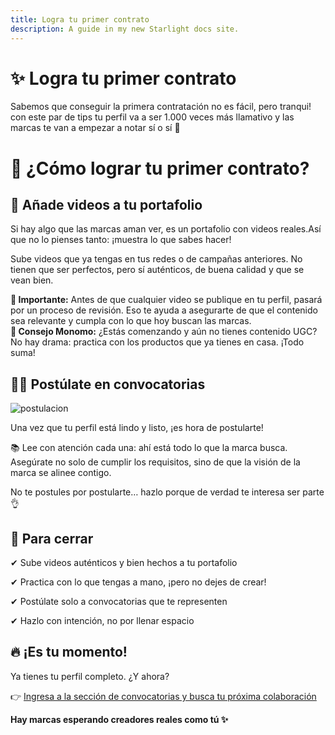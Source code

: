```yaml
---
title: Logra tu primer contrato
description: A guide in my new Starlight docs site.
---
```


# ✨ Logra tu primer contrato

Sabemos que conseguir la primera contratación no es fácil, pero tranqui! con este par de tips tu perfil va a ser 1.000 veces más llamativo y las marcas te van a empezar a notar sí o sí 🤩

# 🚀 ¿Cómo lograr tu primer contrato?

## 💼 Añade videos a tu portafolio

Si hay algo que las marcas aman ver, es un portafolio con videos reales.Así que no lo pienses tanto: ¡muestra lo que sabes hacer!

Sube videos que ya tengas en tus redes o de campañas anteriores. No tienen que ser perfectos, pero sí auténticos, de buena calidad y que se vean bien.

<div style={{
  backgroundColor: '#fff5f5',
  borderLeft: '6px solid #fe5b4c',
  borderRadius: '12px',
  padding: '16px',
  marginBottom: '16px',
  boxShadow: '0 2px 8px rgba(0,0,0,0.05)',
  lineHeight: '1.6'
}}>
  <strong>📌 Importante:</strong> Antes de que cualquier video se publique en tu perfil, pasará por un proceso de revisión.  
  Eso te ayuda a asegurarte de que el contenido sea relevante y cumpla con lo que hoy buscan las marcas.
</div>

<div style={{
  backgroundColor: '#fffbe6',
  borderLeft: '6px solid #fcd34d',
  borderRadius: '12px',
  padding: '16px',
  marginBottom: '16px',
  boxShadow: '0 2px 8px rgba(0,0,0,0.05)',
  lineHeight: '1.6'
}}>
  <strong>📝 Consejo Monomo:</strong> ¿Estás comenzando y aún no tienes contenido UGC? No hay drama: practica con los productos que ya tienes en casa. ¡Todo suma!
</div>

## 🙋‍♀️ Postúlate en convocatorias

![postulacion](/images/postulacion-ezgif.com-crop.gif)

Una vez que tu perfil está lindo y listo, ¡es hora de postularte!

📚 Lee con atención cada una: ahí está todo lo que la marca busca. Asegúrate no solo de cumplir los requisitos, sino de que la visión de la marca se alinee contigo.

No te postules por postularte… hazlo porque de verdad te interesa ser parte 👌

## 🧵 Para cerrar

✔ Sube videos auténticos y bien hechos a tu portafolio

✔ Practica con lo que tengas a mano, ¡pero no dejes de crear!

✔ Postúlate solo a convocatorias que te representen

✔ Hazlo con intención, no por llenar espacio

## 🔥 ¡Es tu momento!

Ya tienes tu perfil completo. ¿Y ahora?

👉 [Ingresa a la sección de convocatorias y busca tu próxima colaboración](https://app.monomo.com.co/convocatorias)

**Hay marcas esperando creadores reales como tú ✨**

